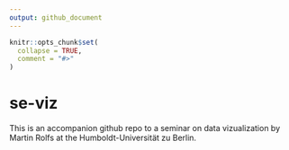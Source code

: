 ```yaml
---
output: github_document
---
```


<!-- README.md is generated from README.Rmd. Please edit that file -->

```r
knitr::opts_chunk$set(
  collapse = TRUE,
  comment = "#>"
)
```

# se-viz

<!-- badges: start -->
<!-- badges: end -->

This is an accompanion github repo to a seminar on data vizualization by Martin Rolfs at the Humboldt-Universität zu Berlin.
